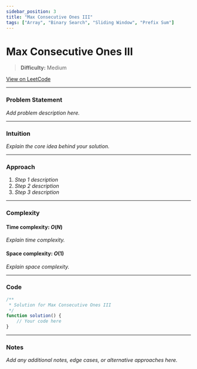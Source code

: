 ```yaml
---
sidebar_position: 3
title: "Max Consecutive Ones III"
tags: ["Array", "Binary Search", "Sliding Window", "Prefix Sum"]
---
```


# Max Consecutive Ones III

> **Difficulty:** Medium

[View on LeetCode](https://leetcode.com/problems/max-consecutive-ones-iii/)

***

### Problem Statement

_Add problem description here._

***

### Intuition

_Explain the core idea behind your solution._

***

### Approach

1. _Step 1 description_
2. _Step 2 description_
3. _Step 3 description_

***

### Complexity

#### Time complexity: $O(N)$

_Explain time complexity._

#### Space complexity: $O(1)$

_Explain space complexity._

***

### Code

```javascript
/**
 * Solution for Max Consecutive Ones III
 */
function solution() {
    // Your code here
}
```

***

### Notes

_Add any additional notes, edge cases, or alternative approaches here._
